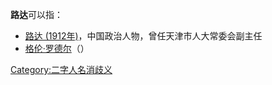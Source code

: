 '''路达'''可以指：
* [[路达_(1912年)|路达 (1912年)]]，中国政治人物，曾任天津市人大常委会副主任
* [[格伦·罗德尔|格伦·罗德尔]]（{{lang-en|Glenn Roeder}}）

{{disambig}}

[[Category:二字人名消歧义|Category:二字人名消歧义]]